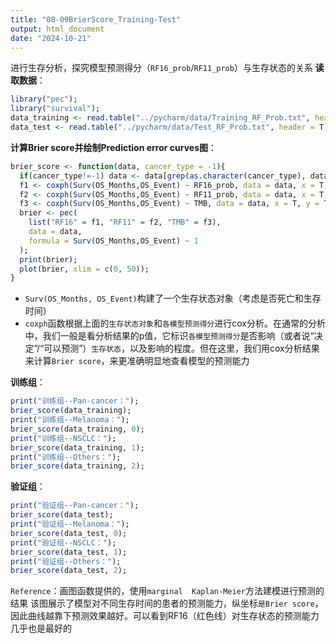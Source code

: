 ```yaml
---
title: "08-09BrierScore_Training-Test"
output: html_document
date: "2024-10-21"
---
```


进行生存分析，探究模型预测得分（`RF16_prob`/`RF11_prob`）与生存状态的关系
**读取数据**：
```r
library("pec");
library("survival");
data_training <- read.table("../pycharm/data/Training_RF_Prob.txt", header = T, sep = '\t');
data_test <- read.table("../pycharm/data/Test_RF_Prob.txt", header = T, sep = '\t');
```
**计算Brier score并绘制Prediction error curves图**：
```r
brier_score <- function(data, cancer_type = -1){
  if(cancer_type!=-1) data <- data[grep(as.character(cancer_type), data$Cancer_Type), ];
  f1 <- coxph(Surv(OS_Months,OS_Event) ~ RF16_prob, data = data, x = T, y = T);
  f2 <- coxph(Surv(OS_Months,OS_Event) ~ RF11_prob, data = data, x = T, y = T);
  f3 <- coxph(Surv(OS_Months,OS_Event) ~ TMB, data = data, x = T, y = T);
  brier <- pec(
    list("RF16" = f1, "RF11" = f2, "TMB" = f3),
    data = data,
    formula = Surv(OS_Months,OS_Event) ~ 1
  );
  print(brier);
  plot(brier, xlim = c(0, 50));
}
```
- `Surv(OS_Months, OS_Event)`构建了一个生存状态对象（考虑是否死亡和生存时间）
- `coxph`函数根据上面的`生存状态对象`和`各模型预测得分`进行cox分析。在通常的分析中，我们一般是看分析结果的p值，它标识`各模型预测得分`是否影响（或者说“决定”/“可以预测”）`生存状态`，以及影响的程度。但在这里，我们用cox分析结果来计算`Brier score`，来更准确明显地查看模型的预测能力

**训练组**：
```r
print("训练组--Pan-cancer：");
brier_score(data_training);
print("训练组--Melanoma：");
brier_score(data_training, 0);
print("训练组--NSCLC：");
brier_score(data_training, 1);
print("训练组--Others：");
brier_score(data_training, 2);
```
**验证组**：
```r
print("验证组--Pan-cancer：");
brier_score(data_test);
print("验证组--Melanoma：");
brier_score(data_test, 0);
print("验证组--NSCLC：");
brier_score(data_test, 1);
print("验证组--Others：");
brier_score(data_test, 2);
```
`Reference`：画图函数提供的，使用`marginal  Kaplan-Meier`方法建模进行预测的结果
该图展示了模型对不同生存时间的患者的预测能力，纵坐标`是Brier score`，因此曲线越靠下预测效果越好。可以看到RF16（红色线）对生存状态的预测能力几乎也是最好的

